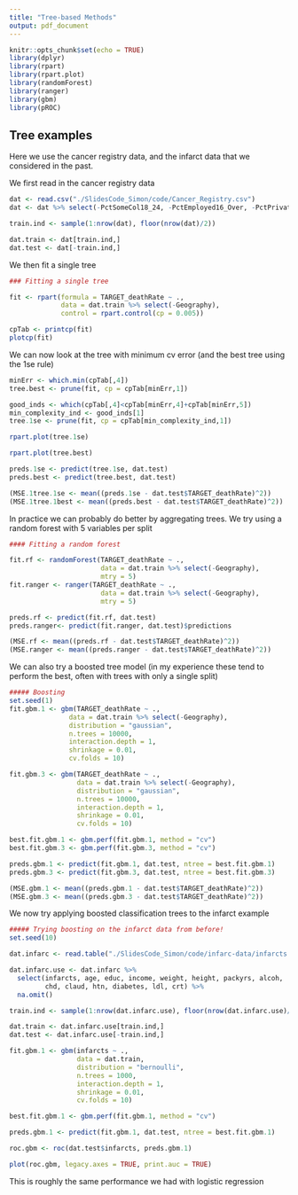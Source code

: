```yaml
---
title: "Tree-based Methods"
output: pdf_document
---
```


```r
knitr::opts_chunk$set(echo = TRUE)
library(dplyr)
library(rpart)
library(rpart.plot)
library(randomForest)
library(ranger)
library(gbm)
library(pROC)
```

## Tree examples

Here we use the cancer registry data, and the infarct data that we considered in the past.

We first read in the cancer registry data

```r
dat <- read.csv("./SlidesCode_Simon/code/Cancer_Registry.csv")
dat <- dat %>% select(-PctSomeCol18_24, -PctEmployed16_Over, -PctPrivateCoverageAlone)

train.ind <- sample(1:nrow(dat), floor(nrow(dat)/2))

dat.train <- dat[train.ind,]
dat.test <- dat[-train.ind,]
```

We then fit a single tree

```r
### Fitting a single tree

fit <- rpart(formula = TARGET_deathRate ~ ., 
             data = dat.train %>% select(-Geography),
             control = rpart.control(cp = 0.005))

cpTab <- printcp(fit)
plotcp(fit)
```

We can now look at the tree with minimum cv error (and the best tree using the 1se rule)

```r
minErr <- which.min(cpTab[,4])
tree.best <- prune(fit, cp = cpTab[minErr,1])

good_inds <- which(cpTab[,4]<cpTab[minErr,4]+cpTab[minErr,5])
min_complexity_ind <- good_inds[1]
tree.1se <- prune(fit, cp = cpTab[min_complexity_ind,1])

rpart.plot(tree.1se)

rpart.plot(tree.best)

preds.1se <- predict(tree.1se, dat.test)
preds.best <- predict(tree.best, dat.test)

(MSE.1tree.1se <- mean((preds.1se - dat.test$TARGET_deathRate)^2))
(MSE.1tree.1best <- mean((preds.best - dat.test$TARGET_deathRate)^2))
```

In practice we can probably do better by aggregating trees. We try using a random forest with $5$ variables per split

```r
#### Fitting a random forest

fit.rf <- randomForest(TARGET_deathRate ~ ., 
                       data = dat.train %>% select(-Geography),
                       mtry = 5)
fit.ranger <- ranger(TARGET_deathRate ~ ., 
                       data = dat.train %>% select(-Geography),
                       mtry = 5)

preds.rf <- predict(fit.rf, dat.test)
preds.ranger<- predict(fit.ranger, dat.test)$predictions

(MSE.rf <- mean((preds.rf - dat.test$TARGET_deathRate)^2))
(MSE.ranger <- mean((preds.ranger - dat.test$TARGET_deathRate)^2))
```

We can also try a boosted tree model (in my experience these tend to perform the best, often with trees with only a single split)

```r
##### Boosting
set.seed(1)
fit.gbm.1 <- gbm(TARGET_deathRate ~ ., 
               data = dat.train %>% select(-Geography),
               distribution = "gaussian",
               n.trees = 10000,
               interaction.depth = 1,
               shrinkage = 0.01,
               cv.folds = 10)

fit.gbm.3 <- gbm(TARGET_deathRate ~ ., 
                 data = dat.train %>% select(-Geography),
                 distribution = "gaussian",
                 n.trees = 10000,
                 interaction.depth = 1,
                 shrinkage = 0.01,
                 cv.folds = 10)

best.fit.gbm.1 <- gbm.perf(fit.gbm.1, method = "cv")
best.fit.gbm.3 <- gbm.perf(fit.gbm.3, method = "cv")

preds.gbm.1 <- predict(fit.gbm.1, dat.test, ntree = best.fit.gbm.1)
preds.gbm.3 <- predict(fit.gbm.3, dat.test, ntree = best.fit.gbm.3)

(MSE.gbm.1 <- mean((preds.gbm.1 - dat.test$TARGET_deathRate)^2))
(MSE.gbm.3 <- mean((preds.gbm.3 - dat.test$TARGET_deathRate)^2))
```

We now try applying boosted classification trees to the infarct example

```r
##### Trying boosting on the infarct data from before!
set.seed(10)

dat.infarc <- read.table("./SlidesCode_Simon/code/infarc-data/infarcts.txt", header = T)

dat.infarc.use <- dat.infarc %>% 
  select(infarcts, age, educ, income, weight, height, packyrs, alcoh,
         chd, claud, htn, diabetes, ldl, crt) %>% 
  na.omit()

train.ind <- sample(1:nrow(dat.infarc.use), floor(nrow(dat.infarc.use)/2))

dat.train <- dat.infarc.use[train.ind,]
dat.test <- dat.infarc.use[-train.ind,]

fit.gbm.1 <- gbm(infarcts ~ ., 
                 data = dat.train,
                 distribution = "bernoulli",
                 n.trees = 1000,
                 interaction.depth = 1,
                 shrinkage = 0.01,
                 cv.folds = 10)

best.fit.gbm.1 <- gbm.perf(fit.gbm.1, method = "cv")

preds.gbm.1 <- predict(fit.gbm.1, dat.test, ntree = best.fit.gbm.1)

roc.gbm <- roc(dat.test$infarcts, preds.gbm.1)

plot(roc.gbm, legacy.axes = TRUE, print.auc = TRUE)
```

This is roughly the same performance we had with logistic regression
